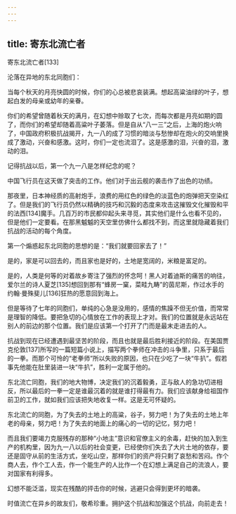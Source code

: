 ```yaml
---
---
---
```

title: 寄东北流亡者
---




寄东北流亡者[133]



沦落在异地的东北同胞们：

当每个秋天的月亮快圆的时候，你们的心总被悲哀装满。想起高粱油绿的叶子，想起白发的母亲或幼年的亲眷。

你们的希望曾随着秋天的满月，在幻想中赊取了七次，而每次都是月亮如期的圆了，而你们的希望却随着高粱叶子萎落。但是自从“八一三”之后，上海的炮火响了，中国政府积极抗战揭开，九一八的成了习惯的暗淡与愁惨却在炮火的交响里换成了激动，兴奋和感激。这时，你们一定也流泪了。这是感激的泪，兴奋的泪，激动的泪。

记得抗战以后，第一个九一八是怎样纪念的呢？

中国飞行员在这天做了突击的工作。他们对于出云舰的袭击作了出色的功绩。

那夜里，日本神经质的高射炮手，浪费的用红色的绿色的淡蓝色的炮弹把天空染红了。但是我们的飞行员仍然以精确的技巧和沉毅的态度来攻击这摧毁文化摧毁和平的法西[134]魔手。几百万的市民都仰起头来寻觅，其实他们是什么也看不见的，但是他们一定要看。在那黑魆魆的天空里仿佛什么都找不到，而这里就隐藏着我们抗战的活动的每个角度。

第一个煽惑起东北同胞的思想的是：“我们就要回家去了！”

是的，家是可以回去的，而且家也是好的，土地是宽阔的，米粮是富足的。

是的，人类是何等的对着故乡寄注了强烈的怀念呵！黑人对着迪斯的痛苦的响往，爱尔兰的诗人夏芝[135]想回到那有“蜂房一窠，菜畦九畴”的茵尼斯，作过水手的约翰·曼殊斐儿[136]狂热的愿意回到海上。

但是等待了七年的同胞们，单纯的心急是没用的，感情的焦躁不但无价值，而常常是理智的降低。要把急切的心情放在工作的表现上才对。我们的位置就是永远站在别人的前边的那个位置。我们是应该第一个打开了门而是最末走进去的人。

抗战到现在已经遭遇到最坚苦的阶段，而且也就是最后胜利接近的阶段。在美国贾克伦敦[137]所写的一篇短篇小说上，描写两个拳师在冲击的斗争里，只系于最后的一拳。而那个可怜的“老拳师”所以失败的原因，也只在少吃了一块“牛扒”。假若事先他能在肚里装进一块“牛扒”，胜利一定属于他的。

东北流亡同胞，我们的地大物博，决定我们的沉着毅勇，正与敌人的急功切进相反，所以最后的一拳一定是谁最沉着的就是谁打得最有力。我们应该献身给祖国作前卫的工作，就如我们应该把失地收复一样。这是无可怀疑的。

东北流亡的同胞，为了失去的土地上的高粱，谷子，努力吧！为了失去的土地上年老的母亲，努力吧！为了失去的地面上的痛心的一切的记忆，努力吧！

而且我们要竭力克服残存的那种“小地主”意识和官僚主义的余毒，赶快的加入到生产的机构里，因为九一八以后的社会变更，已经使你们失去了大片土地的依存，要还是固守从前的生活方式，坐吃山空，那样你们的资产将只剩了哀愁和苦闷。作个商人去，作个工人去，作一个能生产的人比作一个在幻想上满足自己的流浪人，要对国家有利得多。

幻想不能泛滥，现实在残酷的抨击你的时候，逃避只会得到更坏的暗袭。

时值流亡在异乡的故友们，敬希珍重。拥护这个抗战和加强这个抗战，向前走去！